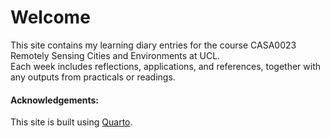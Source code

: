 # Welcome

This site contains my learning diary entries for the course CASA0023 Remotely Sensing Cities and Environments at UCL.  
Each week includes reflections, applications, and references, together with any outputs from practicals or readings.  

#### Acknowledgements:

This site is built using [Quarto](https://quarto.org/).